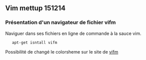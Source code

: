 == Vim mettup 151214 ==

=== Présentation d'un navigateur de fichier vifm ===
Naviguer dans ses fichiers en ligne de commande à la sauce vim.

    apt-get isntall vifm

Possibilité de changé le colorsheme sur le site de [[http://vifm.info|vifm]]

